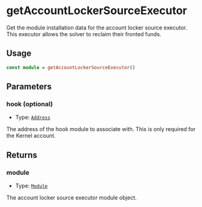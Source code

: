 # getAccountLockerSourceExecutor

Get the module installation data for the account locker source executor. This executor allows the solver to reclaim their fronted funds.

## Usage

```typescript copy
const module = getAccountLockerSourceExecutor()
```

## Parameters

### hook (optional)

- Type: [`Address`](https://viem.sh/docs/glossary/types#address)

The address of the hook module to associate with. This is only required for the Kernel account.

## Returns

### module

- Type: [`Module`](/module-sdk/glossary/types.mdx#module)

The account locker source executor module object.
